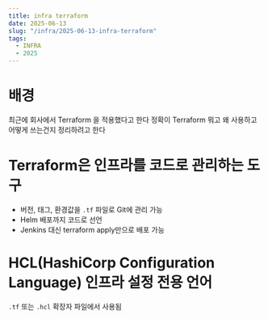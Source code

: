 ```yaml
---
title: infra terraform
date: 2025-06-13
slug: "/infra/2025-06-13-infra-terraform"
tags:
  - INFRA
  - 2025
---
```


# 배경
최근에 회사에서 Terraform 을 적용했다고 한다
정확이 Terraform 뭐고 왜 사용하고 어떻게 쓰는건지 정리하려고 한다

# Terraform은  인프라를 코드로 관리하는 도구
* 버전, 태그, 환경값을 `.tf` 파일로 Git에 관리 가능
* Helm 배포까지 코드로 선언
* Jenkins 대신 terraform apply만으로 배포 가능

# HCL(HashiCorp Configuration Language) 인프라 설정 전용 언어
`.tf` 또는 `.hcl` 확장자 파일에서 사용됨